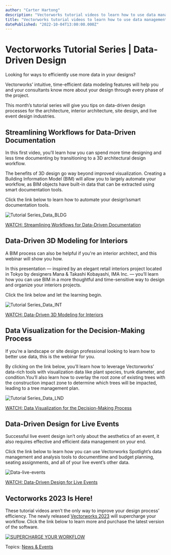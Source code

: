 ```yaml
---
author: "Carter Hartong"
description: "Vectorworks tutorial videos to learn how to use data management features and speed up your design workflow. "
title: "Vectorworks tutorial videos to learn how to use data management features and speed up your design workflow. " 
datePublished: "2022-10-04T13:00:00.000Z"
---
```

# Vectorworks Tutorial Series | Data-Driven Design

Looking for ways to efficiently use more data in your designs?

Vectorworks’ intuitive, time-efficient data modeling features will help you and your consultants know more about your design through every phase of the project.

This month’s tutorial series will give you tips on data-driven design processes for the architecture, interior architecture, site design, and live event design industries.

## Streamlining Workflows for Data-Driven Documentation

In this first video, you’ll learn how you can spend more time designing and less time documenting by transitioning to a 3D architectural design workflow.

The benefits of 3D design go way beyond improved visualization. Creating a Building Information Model (BIM) will allow you to largely automate your workflow, as BIM objects have built-in data that can be extracted using smart documentation tools.

Click the link below to learn how to automate your design’ssmart documentation tools.

![Tutorial Series_Data_BLDG](https://blog.vectorworks.net/hs-fs/hubfs/Blog%20Images/220922_October%20Tutorial%20Series%20Data%20Driven/Tutorial%20Series_Data_BLDG.png?width=1440&name=Tutorial%20Series_Data_BLDG.png)

[WATCH: Streamlining Workflows for Data-Driven Documentation](https://university.vectorworks.net/course/view.php?id=1632)

## Data-Driven 3D Modeling for Interiors

A BIM process can also be helpful if you're an interior architect, and this webinar will show you how.

In this presentation — inspired by an elegant retail interiors project located in Tokyo by designers Mana & Takashi Kobayashi, IMA Inc. — you’ll learn how you can use BIM in a more thoughtful and time-sensitive way to design and organize your interiors projects.

Click the link below and let the learning begin.

![Tutorial Series_Data_INT](https://blog.vectorworks.net/hs-fs/hubfs/Blog%20Images/220922_October%20Tutorial%20Series%20Data%20Driven/Tutorial%20Series_Data_INT.png?width=1440&name=Tutorial%20Series_Data_INT.png)

[WATCH: Data-Driven 3D Modeling for Interiors](https://university.vectorworks.net/course/view.php?id=2084)

## Data Visualization for the Decision-Making Process

If you’re a landscape or site design professional looking to learn how to better use data, this is the webinar for you.

By clicking on the link below, you’ll learn how to leverage Vectorworks’ data-rich tools with visualization data like plant species, trunk diameter, and condition.You’ll also learn how to overlay the root zone of existing trees with the construction impact zone to determine which trees will be impacted, leading to a tree management plan.

![Tutorial Series_Data_LND](https://blog.vectorworks.net/hs-fs/hubfs/Blog%20Images/220922_October%20Tutorial%20Series%20Data%20Driven/Tutorial%20Series_Data_LND.png?width=1440&name=Tutorial%20Series_Data_LND.png)

[WATCH: Data Visualization for the Decision-Making Process](https://university.vectorworks.net/course/view.php?id=237)

## Data-Driven Design for Live Events

Successful live event design isn’t only about the aesthetics of an event, it also requires effective and efficient data management on your end.

Click the link below to learn how you can use Vectorworks Spotlight’s data management and analysis tools to documenttime and budget planning, seating assignments, and all of your live event’s other data.

![Data-live-events](https://blog.vectorworks.net/hs-fs/hubfs/Blog%20Images/220922_October%20Tutorial%20Series%20Data%20Driven/Data-live-events.png?width=1440&name=Data-live-events.png)

[WATCH: Data-Driven Design for Live Events](https://university.vectorworks.net/course/view.php?id=2276)

## Vectorworks 2023 Is Here!

These tutorial videos aren’t the only way to improve your design process’ efficiency. The newly released [Vectorworks 2023](../../../net/vectorworks/blog/vectorworks-2023-now-available.html) will supercharge your workflow. Click the link below to learn more and purchase the latest version of the software.

[![SUPERCHARGE YOUR WORKFLOW](https://no-cache.hubspot.com/cta/default/3018241/10399766-ef79-411e-a716-1f9e4bab461b.png)](https://cta-redirect.hubspot.com/cta/redirect/3018241/10399766-ef79-411e-a716-1f9e4bab461b) 

 Topics: [News & Events](https://blog.vectorworks.net/topic/news-events) 

 
